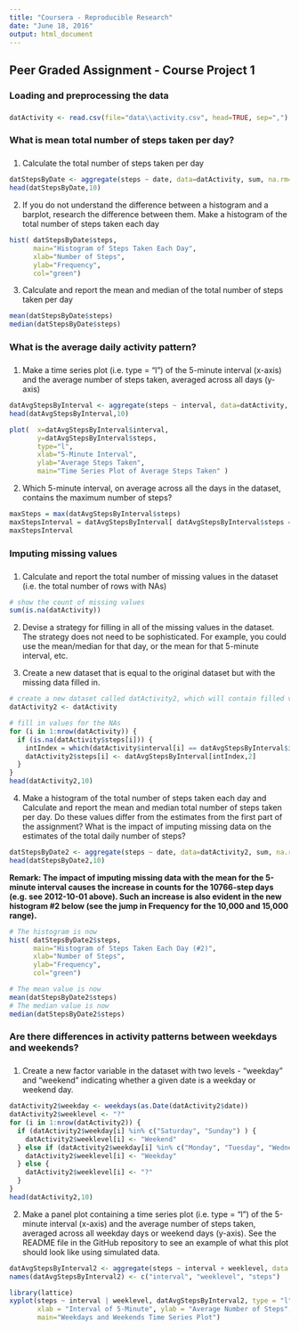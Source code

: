 ---
title: "Coursera - Reproducible Research"
date: "June 18, 2016"
output: html_document
---


## Peer Graded Assignment - Course Project 1


###
### Loading and preprocessing the data
###
```{r, echo=TRUE}
datActivity <- read.csv(file="data\\activity.csv", head=TRUE, sep=",")
```


###
### What is mean total number of steps taken per day?
###
1. Calculate the total number of steps taken per day
```{r, echo=TRUE}
datStepsByDate <- aggregate(steps ~ date, data=datActivity, sum, na.rm=TRUE)
head(datStepsByDate,10)
```

2. If you do not understand the difference between a histogram and a barplot, research the difference between them. Make a histogram of the total number of steps taken each day

```{r, echo=TRUE}
hist( datStepsByDate$steps, 
      main="Histogram of Steps Taken Each Day", 
      xlab="Number of Steps", 
      ylab="Frequency", 
      col="green")
```

3. Calculate and report the mean and median of the total number of steps taken per day
```{r, echo=TRUE, include=TRUE}
mean(datStepsByDate$steps)
median(datStepsByDate$steps)
```


###
### What is the average daily activity pattern?
###
1. Make a time series plot (i.e. type = "l") of the 5-minute interval (x-axis) and the average number of steps taken, averaged across all days (y-axis)

```{r, echo=TRUE}
datAvgStepsByInterval <- aggregate(steps ~ interval, data=datActivity, mean, na.rm=TRUE)
head(datAvgStepsByInterval,10)

plot(  x=datAvgStepsByInterval$interval,
       y=datAvgStepsByInterval$steps,
       type="l",
       xlab="5-Minute Interval",
       ylab="Average Steps Taken",
       main="Time Series Plot of Average Steps Taken" )
```

2. Which 5-minute interval, on average across all the days in the dataset, contains the maximum number of steps?

```{r, echo=TRUE}
maxSteps = max(datAvgStepsByInterval$steps)
maxStepsInterval = datAvgStepsByInterval[ datAvgStepsByInterval$steps == maxSteps, 1 ]
maxStepsInterval
```


###
### Imputing missing values
###
1. Calculate and report the total number of missing values in the dataset (i.e. the total number of rows with NAs)

```{r, echo=TRUE}
# show the count of missing values
sum(is.na(datActivity))
```

2. Devise a strategy for filling in all of the missing values in the dataset. The strategy does not need to be sophisticated. For example, you could use the mean/median for that day, or the mean for that 5-minute interval, etc.

3. Create a new dataset that is equal to the original dataset but with the missing data filled in.

```{r, echo=TRUE}
# create a new dataset called datActivity2, which will contain filled values for NAs
datActivity2 <- datActivity

# fill in values for the NAs
for (i in 1:nrow(datActivity)) {
  if (is.na(datActivity$steps[i])) {
    intIndex = which(datActivity$interval[i] == datAvgStepsByInterval$interval)    
    datActivity2$steps[i] <- datAvgStepsByInterval[intIndex,2]
  }
}
head(datActivity2,10)
```

4. Make a histogram of the total number of steps taken each day and Calculate and report the mean and median total number of steps taken per day. Do these values differ from the estimates from the first part of the assignment? What is the impact of imputing missing data on the estimates of the total daily number of steps? 

```{r, echo=TRUE}
datStepsByDate2 <- aggregate(steps ~ date, data=datActivity2, sum, na.rm=TRUE)
head(datStepsByDate2,10)
```

**Remark: The impact of imputing missing data with the mean for the 5-minute interval causes the increase in counts for the 10766-step days (e.g. see 2012-10-01 above).  Such an increase is also evident in the new histogram #2 below (see the jump in Frequency for the 10,000 and 15,000 range).**

```{r, echo=TRUE}
# The histogram is now
hist( datStepsByDate2$steps, 
      main="Histogram of Steps Taken Each Day (#2)", 
      xlab="Number of Steps", 
      ylab="Frequency", 
      col="green")

# The mean value is now
mean(datStepsByDate2$steps)
# The median value is now
median(datStepsByDate2$steps)
```


###
### Are there differences in activity patterns between weekdays and weekends?
###
1. Create a new factor variable in the dataset with two levels - "weekday" and "weekend" indicating whether a given date is a weekday or weekend day.

```{r, echo=TRUE}
datActivity2$weekday <- weekdays(as.Date(datActivity2$date))
datActivity2$weeklevel <- "?"  
for (i in 1:nrow(datActivity2)) {
  if (datActivity2$weekday[i] %in% c("Saturday", "Sunday") ) {
    datActivity2$weeklevel[i] <- "Weekend"
  } else if (datActivity2$weekday[i] %in% c("Monday", "Tuesday", "Wednesday", "Thursday", "Friday"))  {
    datActivity2$weeklevel[i] <- "Weekday"
  } else {
    datActivity2$weeklevel[i] <- "?"
  }
}
head(datActivity2,10)
```

2. Make a panel plot containing a time series plot (i.e. type = "l") of the 5-minute interval (x-axis) and the average number of steps taken, averaged across all weekday days or weekend days (y-axis). See the README file in the GitHub repository to see an example of what this plot should look like using simulated data.

```{r, echo=TRUE}
datAvgStepsByInterval2 <- aggregate(steps ~ interval + weeklevel, data = datActivity2, mean)
names(datAvgStepsByInterval2) <- c("interval", "weeklevel", "steps")

library(lattice)
xyplot(steps ~ interval | weeklevel, datAvgStepsByInterval2, type = "l", layout = c(1, 2), 
       xlab = "Interval of 5-Minute", ylab = "Average Number of Steps", 
       main="Weekdays and Weekends Time Series Plot")
```



